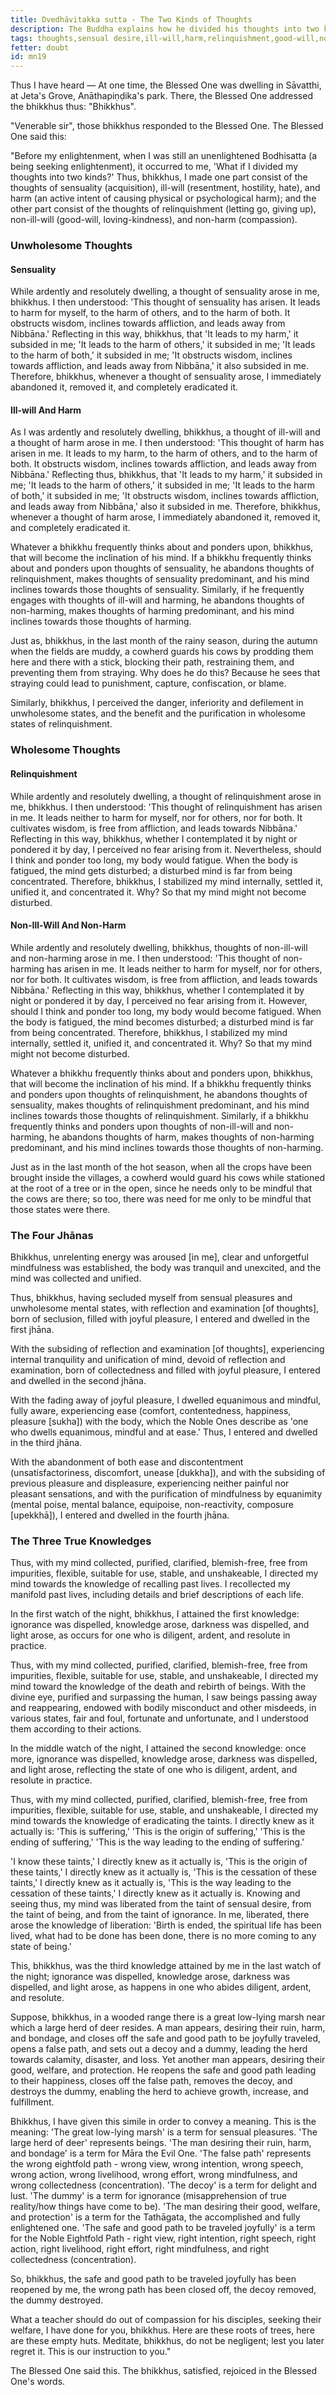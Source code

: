 ```yaml
---
title: Dvedhāvitakka sutta - The Two Kinds of Thoughts
description: The Buddha explains how he divided his thoughts into two kinds - 1) thoughts of sensuality, ill-will, and harm; and 2) thoughts of relinquishment, non-ill-will, and non-harm. He explains how he abandoned harmful thoughts and cultivated wholesome thoughts, leading to the attainment of the four jhānas and the three knowledges.
tags: thoughts,sensual desire,ill-will,harm,relinquishment,good-will,non-harm,loving-kindness,compassion,wholesome,unwholesome,jhāna,divine eye,recollection,liberation,mn,mn1-50,mn11-20,way of practice,right intention
fetter: doubt
id: mn19
---
```


Thus I have heard — At one time, the Blessed One was dwelling in Sāvatthi, at Jeta's Grove, Anāthapiṇḍika's park. There, the Blessed One addressed the bhikkhus thus: "Bhikkhus".

"Venerable sir", those bhikkhus responded to the Blessed One. The Blessed One said this: 

"Before my enlightenment, when I was still an unenlightened Bodhisatta (a being seeking enlightenment), it occurred to me, 'What if I divided my thoughts into two kinds?' Thus, bhikkhus, I made one part consist of the thoughts of sensuality (acquisition), ill-will (resentment, hostility, hate), and harm (an active intent of causing physical or psychological harm); and the other part consist of the thoughts of relinquishment (letting go, giving up), non-ill-will (good-will, loving-kindness), and non-harm (compassion).

### Unwholesome Thoughts

#### Sensuality

While ardently and resolutely dwelling, a thought of sensuality arose in me, bhikkhus. I then understood: 'This thought of sensuality has arisen. It leads to harm for myself, to the harm of others, and to the harm of both. It obstructs wisdom, inclines towards affliction, and leads away from Nibbāna.' Reflecting in this way, bhikkhus, that 'It leads to my harm,' it subsided in me; 'It leads to the harm of others,' it subsided in me; 'It leads to the harm of both,' it subsided in me; 'It obstructs wisdom, inclines towards affliction, and leads away from Nibbāna,' it also subsided in me. Therefore, bhikkhus, whenever a thought of sensuality arose, I immediately abandoned it, removed it, and completely eradicated it.

#### Ill-will And Harm

As I was ardently and resolutely dwelling, bhikkhus, a thought of ill-will and a thought of harm arose in me. I then understood: 'This thought of harm has arisen in me. It leads to my harm, to the harm of others, and to the harm of both. It obstructs wisdom, inclines towards affliction, and leads away from Nibbāna.' Reflecting thus, bhikkhus, that 'It leads to my harm,' it subsided in me; 'It leads to the harm of others,' it subsided in me; 'It leads to the harm of both,' it subsided in me; 'It obstructs wisdom, inclines towards affliction, and leads away from Nibbāna,' also it subsided in me. Therefore, bhikkhus, whenever a thought of harm arose, I immediately abandoned it, removed it, and completely eradicated it.

Whatever a bhikkhu frequently thinks about and ponders upon, bhikkhus, that will become the inclination of his mind. If a bhikkhu frequently thinks about and ponders upon thoughts of sensuality, he abandons thoughts of relinquishment, makes thoughts of sensuality predominant, and his mind inclines towards those thoughts of sensuality. Similarly, if he frequently engages with thoughts of ill-will and harming, he abandons thoughts of non-harming, makes thoughts of harming predominant, and his mind inclines towards those thoughts of harming.

Just as, bhikkhus, in the last month of the rainy season, during the autumn when the fields are muddy, a cowherd guards his cows by prodding them here and there with a stick, blocking their path, restraining them, and preventing them from straying. Why does he do this? Because he sees that straying could lead to punishment, capture, confiscation, or blame.

Similarly, bhikkhus, I perceived the danger, inferiority and defilement in unwholesome states, and the benefit and the purification in wholesome states of relinquishment.

### Wholesome Thoughts

#### Relinquishment

While ardently and resolutely dwelling, a thought of relinquishment arose in me, bhikkhus. I then understood: 'This thought of relinquishment has arisen in me. It leads neither to harm for myself, nor for others, nor for both. It cultivates wisdom, is free from affliction, and leads towards Nibbāna.' Reflecting in this way, bhikkhus, whether I contemplated it by night or pondered it by day, I perceived no fear arising from it. Nevertheless, should I think and ponder too long, my body would fatigue. When the body is fatigued, the mind gets disturbed; a disturbed mind is far from being concentrated. Therefore, bhikkhus, I stabilized my mind internally, settled it, unified it, and concentrated it. Why? So that my mind might not become disturbed.

#### Non-Ill-Will And Non-Harm

While ardently and resolutely dwelling, bhikkhus, thoughts of non-ill-will and non-harming arose in me. I then understood: 'This thought of non-harming has arisen in me. It leads neither to harm for myself, nor for others, nor for both. It cultivates wisdom, is free from affliction, and leads towards Nibbāna.' Reflecting in this way, bhikkhus, whether I contemplated it by night or pondered it by day, I perceived no fear arising from it. However, should I think and ponder too long, my body would become fatigued. When the body is fatigued, the mind becomes disturbed; a disturbed mind is far from being concentrated. Therefore, bhikkhus, I stabilized my mind internally, settled it, unified it, and concentrated it. Why? So that my mind might not become disturbed.

Whatever a bhikkhu frequently thinks about and ponders upon, bhikkhus, that will become the inclination of his mind. If a bhikkhu frequently thinks and ponders upon thoughts of relinquishment, he abandons thoughts of sensuality, makes thoughts of relinquishment predominant, and his mind inclines towards those thoughts of relinquishment. Similarly, if a bhikkhu frequently thinks and ponders upon thoughts of non-ill-will and non-harming, he abandons thoughts of harm, makes thoughts of non-harming predominant, and his mind inclines towards those thoughts of non-harming.

Just as in the last month of the hot season, when all the crops have been brought inside the villages, a cowherd would guard his cows while stationed at the root of a tree or in the open, since he needs only to be mindful that the cows are there; so too, there was need for me only to be mindful that those states were there.

### The Four Jhānas

Bhikkhus, unrelenting energy was aroused [in me], clear and unforgetful mindfulness was established, the body was tranquil and unexcited, and the mind was collected and unified.

Thus, bhikkhus, having secluded myself from sensual pleasures and unwholesome mental states, with reflection and examination [of thoughts], born of seclusion, filled with joyful pleasure, I entered and dwelled in the first jhāna.

With the subsiding of reflection and examination [of thoughts], experiencing internal tranquility and unification of mind, devoid of reflection and examination, born of collectedness and filled with joyful pleasure, I entered and dwelled in the second jhāna.

With the fading away of joyful pleasure, I dwelled equanimous and mindful, fully aware, experiencing ease (comfort, contentedness, happiness, pleasure [sukha]) with the body, which the Noble Ones describe as 'one who dwells equanimous, mindful and at ease.' Thus, I entered and dwelled in the third jhāna.

With the abandonment of both ease and discontentment (unsatisfactoriness, discomfort, unease [dukkha]), and with the subsiding of previous pleasure and displeasure, experiencing neither painful nor pleasant sensations, and with the purification of mindfulness by equanimity (mental poise, mental balance, equipoise, non-reactivity, composure [upekkhā]), I entered and dwelled in the fourth jhāna.

### The Three True Knowledges

Thus, with my mind collected, purified, clarified, blemish-free, free from impurities, flexible, suitable for use, stable, and unshakeable, I directed my mind towards the knowledge of recalling past lives. I recollected my manifold past lives, including details and brief descriptions of each life.

In the first watch of the night, bhikkhus, I attained the first knowledge: ignorance was dispelled, knowledge arose, darkness was dispelled, and light arose, as occurs for one who is diligent, ardent, and resolute in practice.

Thus, with my mind collected, purified, clarified, blemish-free, free from impurities, flexible, suitable for use, stable, and unshakeable, I directed my mind toward the knowledge of the death and rebirth of beings. With the divine eye, purified and surpassing the human, I saw beings passing away and reappearing, endowed with bodily misconduct and other misdeeds, in various states, fair and foul, fortunate and unfortunate, and I understood them according to their actions.

In the middle watch of the night, I attained the second knowledge: once more, ignorance was dispelled, knowledge arose, darkness was dispelled, and light arose, reflecting the state of one who is diligent, ardent, and resolute in practice.

Thus, with my mind collected, purified, clarified, blemish-free, free from impurities, flexible, suitable for use, stable, and unshakeable, I directed my mind towards the knowledge of eradicating the taints. I directly knew as it actually is: 'This is suffering,' 'This is the origin of suffering,' 'This is the ending of suffering,' 'This is the way leading to the ending of suffering.'

'I know these taints,' I directly knew as it actually is, 'This is the origin of these taints,' I directly knew as it actually is, 'This is the cessation of these taints,' I directly knew as it actually is, 'This is the way leading to the cessation of these taints,' I directly knew as it actually is. Knowing and seeing thus, my mind was liberated from the taint of sensual desire, from the taint of being, and from the taint of ignorance. In me, liberated, there arose the knowledge of liberation: 'Birth is ended, the spiritual life has been lived, what had to be done has been done, there is no more coming to any state of being.'

This, bhikkhus, was the third knowledge attained by me in the last watch of the night; ignorance was dispelled, knowledge arose, darkness was dispelled, and light arose, as happens in one who abides diligent, ardent, and resolute.

Suppose, bhikkhus, in a wooded range there is a great low-lying marsh near which a large herd of deer resides. A man appears, desiring their ruin, harm, and bondage, and closes off the safe and good path to be joyfully traveled, opens a false path, and sets out a decoy and a dummy, leading the herd towards calamity, disaster, and loss. Yet another man appears, desiring their good, welfare, and protection. He reopens the safe and good path leading to their happiness, closes off the false path, removes the decoy, and destroys the dummy, enabling the herd to achieve growth, increase, and fulfillment.

Bhikkhus, I have given this simile in order to convey a meaning. This is the meaning: 'The great low-lying marsh' is a term for sensual pleasures. 'The large herd of deer' represents beings. 'The man desiring their ruin, harm, and bondage' is a term for Māra the Evil One. 'The false path' represents the wrong eightfold path - wrong view, wrong intention, wrong speech, wrong action, wrong livelihood, wrong effort, wrong mindfulness, and wrong collectedness (concentration). 'The decoy' is a term for delight and lust. 'The dummy' is a term for ignorance (misapprehension of true reality/how things have come to be). 'The man desiring their good, welfare, and protection' is a term for the Tathāgata, the accomplished and fully enlightened one. 'The safe and good path to be traveled joyfully' is a term for the Noble Eightfold Path - right view, right intention, right speech, right action, right livelihood, right effort, right mindfulness, and right collectedness (concentration).

So, bhikkhus, the safe and good path to be traveled joyfully has been reopened by me, the wrong path has been closed off, the decoy removed, the dummy destroyed.

What a teacher should do out of compassion for his disciples, seeking their welfare, I have done for you, bhikkhus. Here are these roots of trees, here are these empty huts. Meditate, bhikkhus, do not be negligent; lest you later regret it. This is our instruction to you."

The Blessed One said this. The bhikkhus, satisfied, rejoiced in the Blessed One's words.